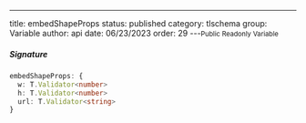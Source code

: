 ---
title: embedShapeProps
status: published
category: tlschema
group: Variable
author: api
date: 06/23/2023
order: 29
---<Small>Public Readonly Variable</Small>




##### Signature


```ts
embedShapeProps: {
  w: T.Validator<number>
  h: T.Validator<number>
  url: T.Validator<string>
}
```

